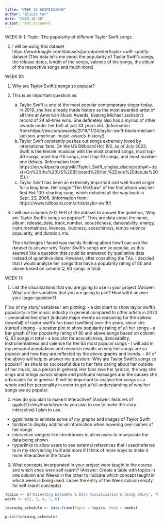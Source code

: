 ```yaml
---
title: "WEEK 11 SUBMISSIONS"
author: "alicia tan"
date: "2023-10-30"
output: html_document
---
```

WEEK 9:
1. Topic: The popularity of different Taylor Swift songs.

2. I will be using this dataset https://www.kaggle.com/datasets/jarredpriester/taylor-swift-spotify-dataset
(This data tells me about the popularity of Taylor Swift's songs, the release dates, length of the songs, valence of the songs, the album of the respective songs and much more)


WEEK 10:

1. Why are Taylor Swift's songs so popular?

2. This is an important question as:
   a. Taylor Swift is one of the most popular contemporary singer today. In 2019, she has already made history as the most awarded artist of all time at American Music Awards, beating Michael Jackson's record of 24 all-time wins. She definetely also has a myriad of other awards under her belt at just 33 years old. (Information from:https://ew.com/awards/2019/11/24/taylor-swift-beats-michael-jackson-american-music-awards-history/)
   b. Taylor Swift constantly pushes out songs extremely loved by international fans. On the US Billboard Hot 100, as of July 2023, Swift is the female musician with the most charted songs, most top-40 songs, most top-20 songs, most top-10 songs, and most number-one debuts. (Information from: https://en.wikipedia.org/wiki/Taylor_Swift_singles_discography#:~:text=On%20the%20US%20Billboard%20Hot,%2Done%20debuts%20(5).)
   c. Taylor Swift has been an extremely important and well-loved singer for a long time. Her single "Tim McGraw" of her first album was her first Hot 100-charting song, which debuted all the way back in Sept. 23, 2006. (Information from: https://www.billboard.com/artist/taylor-swift/)
   
3. I will use columns A-D, H-R of the dataset to answer the question, 'Why are Taylor Swift's songs so popular?'. They are data about the name, album,	release_date,	track_number, acousticness,	danceability,	energy,	instrumentalness,	liveness,	loudness,	speechiness,	tempo	valence	popularity, and	duration_ms.

   The challenges I faced was mainly thinking about how I can use the dataset to answer why Taylor Swift's songs are    so popular, as this seemed like a question that could be answered by qualitative data instead of quantitive data.    However, after consulting the TAs, I decided that I would analyse her songs that have a popularity rating of 80     and above based on column Q, 63 songs in total.
   
   
WEEK 11:

1) List the visualizations that you are going to use in your project (Answer: What are the variables that you are going to plot? How will it answer your larger question?)

Flow of my story/ variables I am plotting:
- a dot chart to show taylor swift's popularity in the music industry in general compared to other artists in 2023
- annonated line chart (indicate major events as reasoning for the spikes/ downfall) of taylor swift's fan base (swifties) over the years, since she started singing
- a scatter plot to show popularity rating of all her songs 
- a bar graph of her popularity rating of 80 and above songs based on column Q, 63 songs in total
- a box plot for acousticness,	danceability, instrumentalness and valence for her 63 most popular songs
- I will add in my personal annotations and research results on why her songs are so popular and how they are reflected by the above graphs and trends.
- All of the above will help to answer my question: 'Why are Taylor Swift's songs so popular?' as she is so successful due to her fans caring about her outside of her music, as a person in general. Her fans love her lyricsm, the way she sings and brings across simple and profound messages and the causes she advocates for in general. It will be important to analyse her songs as a whole and her personality in order to get a full understanding of why her songs are so popular.

(2) How do you plan to make it interactive? (Answer: features of ggplot2/shiny/markdown do you plan to use to make the story interactive)
I plan to use:
- gganimate to animate some of my graphs and images of Taylor Swift
- tooltips to display additional information when hovering over names of her songs
- interactive widgets like checkboxes to allow users to manipulate the data being shown 
- hyperlinks to allow users to see external references that I used/referred to in my storytelling
I will add more if I think of more ways to make it more interactive in the future

(3) What concepts incorporated in your project were taught in the course and which ones were self-learnt? (Answer: Create a table with topics in one column and Weeks in the other to indicate which concept taught in which week is being used. Leave the entry of the Week column empty for self-learnt concepts)

```r
topics <- c("Disecting Datasets & Data Visualisation & Using Shiny", "Passing Datasets through a pipe operator", "Tidy Data & Selecting Multiple Columns & Arranging Columns", "Ggplot & Designing Ggplot Graphs", "Shiny User Interface")
weeks <- c(2, 3, 4, 7, 8)
```

```r
learning_schedule <- data.frame(Topic = topics, Week = weeks)

```

```r
print(learning_schedule)
```

